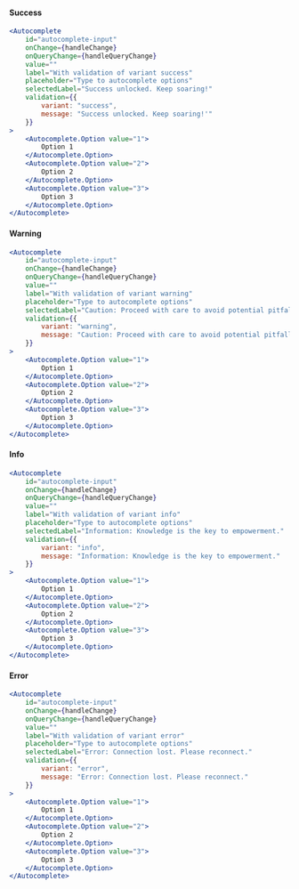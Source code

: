 
#### Success
<NewfoldRoot>
    <AutocompleteDemo 
        label="With validation of variant success"
        selectedLabel="Success unlocked. Keep soaring!"
        validation={{ variant: 'success', message: 'Success unlocked. Keep soaring!' }}
    />
</NewfoldRoot>

```jsx
<Autocomplete
    id="autocomplete-input"
    onChange={handleChange}
    onQueryChange={handleQueryChange}
    value=""
    label="With validation of variant success"
    placeholder="Type to autocomplete options"
    selectedLabel="Success unlocked. Keep soaring!"
    validation={{ 
        variant: "success", 
        message: "Success unlocked. Keep soaring!'"
    }}
>
    <Autocomplete.Option value="1">
        Option 1
    </Autocomplete.Option>
    <Autocomplete.Option value="2">
        Option 2
    </Autocomplete.Option>
    <Autocomplete.Option value="3">
        Option 3
    </Autocomplete.Option>
</Autocomplete>
```


#### Warning
<NewfoldRoot>
    <AutocompleteDemo 
        label="With validation of variant warning"
        selectedLabel="Caution: Proceed with care to avoid potential pitfalls."
        validation={{ variant: 'warning', message: 'Caution: Proceed with care to avoid potential pitfalls.' }}
    />
</NewfoldRoot>

```jsx
<Autocomplete
    id="autocomplete-input"
    onChange={handleChange}
    onQueryChange={handleQueryChange}
    value=""
    label="With validation of variant warning"
    placeholder="Type to autocomplete options"
    selectedLabel="Caution: Proceed with care to avoid potential pitfalls."
    validation={{ 
        variant: "warning", 
        message: "Caution: Proceed with care to avoid potential pitfalls."
    }}
>
    <Autocomplete.Option value="1">
        Option 1
    </Autocomplete.Option>
    <Autocomplete.Option value="2">
        Option 2
    </Autocomplete.Option>
    <Autocomplete.Option value="3">
        Option 3
    </Autocomplete.Option>
</Autocomplete>
```


#### Info
<NewfoldRoot>
    <AutocompleteDemo 
        label="With validation of variant info"
        selectedLabel="Information: Knowledge is the key to empowerment."
        validation={{ variant: 'info', message: 'Information: Knowledge is the key to empowerment.' }}
    />
</NewfoldRoot>

```jsx
<Autocomplete
    id="autocomplete-input"
    onChange={handleChange}
    onQueryChange={handleQueryChange}
    value=""
    label="With validation of variant info"
    placeholder="Type to autocomplete options"
    selectedLabel="Information: Knowledge is the key to empowerment."
    validation={{ 
        variant: "info", 
        message: "Information: Knowledge is the key to empowerment." 
    }}
>
    <Autocomplete.Option value="1">
        Option 1
    </Autocomplete.Option>
    <Autocomplete.Option value="2">
        Option 2
    </Autocomplete.Option>
    <Autocomplete.Option value="3">
        Option 3
    </Autocomplete.Option>
</Autocomplete>
```


#### Error
<NewfoldRoot>
    <AutocompleteDemo 
        label="With validation of variant error"
        selectedLabel="Error: Connection lost. Please reconnect."
        validation={{ variant: 'error', message: 'Error: Connection lost. Please reconnect.' }}
    />
</NewfoldRoot>

```jsx
<Autocomplete
    id="autocomplete-input"
    onChange={handleChange}
    onQueryChange={handleQueryChange}
    value=""
    label="With validation of variant error"
    placeholder="Type to autocomplete options"
    selectedLabel="Error: Connection lost. Please reconnect."
    validation={{ 
        variant: "error", 
        message: "Error: Connection lost. Please reconnect." 
    }}
>
    <Autocomplete.Option value="1">
        Option 1
    </Autocomplete.Option>
    <Autocomplete.Option value="2">
        Option 2
    </Autocomplete.Option>
    <Autocomplete.Option value="3">
        Option 3
    </Autocomplete.Option>
</Autocomplete>
```